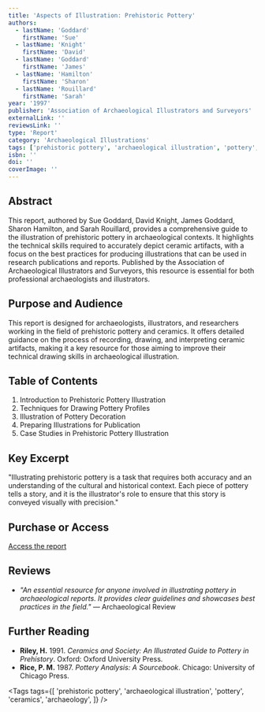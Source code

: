 ```yaml
---
title: 'Aspects of Illustration: Prehistoric Pottery'
authors:
  - lastName: 'Goddard'
    firstName: 'Sue'
  - lastName: 'Knight'
    firstName: 'David'
  - lastName: 'Goddard'
    firstName: 'James'
  - lastName: 'Hamilton'
    firstName: 'Sharon'
  - lastName: 'Rouillard'
    firstName: 'Sarah'
year: '1997'
publisher: 'Association of Archaeological Illustrators and Surveyors'
externalLink: ''
reviewsLink: ''
type: 'Report'
category: 'Archaeological Illustrations'
tags: ['prehistoric pottery', 'archaeological illustration', 'pottery', 'ceramics', 'archaeology']
isbn: ''
doi: ''
coverImage: ''
---
```


## Abstract

This report, authored by Sue Goddard, David Knight, James Goddard, Sharon Hamilton, and Sarah Rouillard, provides a comprehensive guide to the illustration of prehistoric pottery in archaeological contexts. It highlights the technical skills required to accurately depict ceramic artifacts, with a focus on the best practices for producing illustrations that can be used in research publications and reports. Published by the Association of Archaeological Illustrators and Surveyors, this resource is essential for both professional archaeologists and illustrators.

## Purpose and Audience

This report is designed for archaeologists, illustrators, and researchers working in the field of prehistoric pottery and ceramics. It offers detailed guidance on the process of recording, drawing, and interpreting ceramic artifacts, making it a key resource for those aiming to improve their technical drawing skills in archaeological illustration.

## Table of Contents

1. Introduction to Prehistoric Pottery Illustration
2. Techniques for Drawing Pottery Profiles
3. Illustration of Pottery Decoration
4. Preparing Illustrations for Publication
5. Case Studies in Prehistoric Pottery Illustration

## Key Excerpt

"Illustrating prehistoric pottery is a task that requires both accuracy and an understanding of the cultural and historical context. Each piece of pottery tells a story, and it is the illustrator's role to ensure that this story is conveyed visually with precision."

## Purchase or Access

[Access the report](https://www.archaeologicalillustrators.org/publications)

## Reviews

- _"An essential resource for anyone involved in illustrating pottery in archaeological reports. It provides clear guidelines and showcases best practices in the field."_ — Archaeological Review

## Further Reading

- **Riley, H.** 1991. _Ceramics and Society: An Illustrated Guide to Pottery in Prehistory_. Oxford: Oxford University Press.
- **Rice, P. M.** 1987. _Pottery Analysis: A Sourcebook_. Chicago: University of Chicago Press.

<Tags
  tags={[
    'prehistoric pottery',
    'archaeological illustration',
    'pottery',
    'ceramics',
    'archaeology',
  ]}
/>
